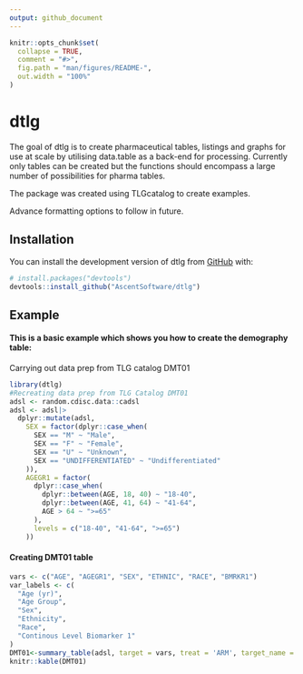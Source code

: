 ```yaml
---
output: github_document
---
```


```r
knitr::opts_chunk$set(
  collapse = TRUE,
  comment = "#>",
  fig.path = "man/figures/README-",
  out.width = "100%"
)
```

# dtlg

The goal of dtlg is to create pharmaceutical tables, listings and graphs for use at scale by utilising data.table as a back-end for processing. Currently only tables can be created but the functions should encompass a large number of possibilities for pharma tables.

The package was created using TLGcatalog to create examples.

Advance formatting options to follow in future.

## Installation

You can install the development version of dtlg from [GitHub](https://github.com/) with:

``` r
# install.packages("devtools")
devtools::install_github("AscentSoftware/dtlg")
```

## Example

#### This is a basic example which shows you how to create the demography table:

Carrying out data prep from TLG catalog DMT01

```r
library(dtlg)
#Recreating data prep from TLG Catalog DMT01
adsl <- random.cdisc.data::cadsl
adsl <- adsl|>
  dplyr::mutate(adsl,
    SEX = factor(dplyr::case_when(
      SEX == "M" ~ "Male",
      SEX == "F" ~ "Female",
      SEX == "U" ~ "Unknown",
      SEX == "UNDIFFERENTIATED" ~ "Undifferentiated"
    )),
    AGEGR1 = factor(
      dplyr::case_when(
        dplyr::between(AGE, 18, 40) ~ "18-40",
        dplyr::between(AGE, 41, 64) ~ "41-64",
        AGE > 64 ~ ">=65"
      ),
      levels = c("18-40", "41-64", ">=65")
    ))

```

#### Creating DMT01 table

```r
vars <- c("AGE", "AGEGR1", "SEX", "ETHNIC", "RACE", "BMRKR1")
var_labels <- c(
  "Age (yr)",
  "Age Group",
  "Sex",
  "Ethnicity",
  "Race",
  "Continous Level Biomarker 1"
)
DMT01<-summary_table(adsl, target = vars, treat = 'ARM', target_name = var_labels)
knitr::kable(DMT01)
```

